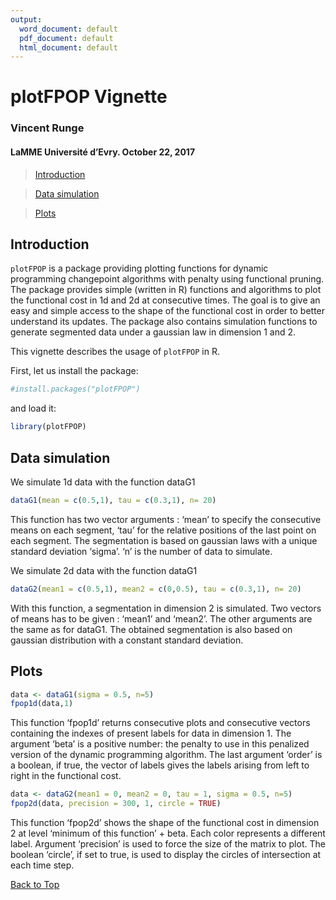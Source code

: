---
output:
  word_document: default
  pdf_document: default
  html_document: default
---

<!-- 
%\VignetteEngine{knitr::rmarkdown} 
%\VignetteIndexEntry{An Introduction to liimlo}
--> 

<a id="top"></a>

# plotFPOP Vignette
### Vincent Runge
#### LaMME Université d'Evry. October 22, 2017

> [Introduction](#intro)

> [Data simulation](#ds)

> [Plots](#pt)

<a id="intro"></a>

## Introduction

`plotFPOP` is a package providing plotting functions for dynamic programming changepoint algorithms with penalty using functional pruning. The package provides simple (written in R) functions and algorithms to plot the functional cost in 1d and 2d at consecutive times. The goal is to give an easy and simple access to the shape of the functional cost in order to better understand its updates. The package also contains simulation functions to generate segmented data under a gaussian law in dimension 1 and 2.

This vignette describes the usage of `plotFPOP` in R. 

First, let us install the package:

```{r}
#install.packages("plotFPOP")
```

and load it:

```{r}
library(plotFPOP)
```

<a id="ds"></a>

## Data simulation

We simulate 1d data with the function dataG1
```{r}
dataG1(mean = c(0.5,1), tau = c(0.3,1), n= 20)
```

This function has two vector arguments : 'mean' to specify the consecutive means on each segment, 'tau' for the relative positions of the last point on each segment.
The segmentation is based on gaussian laws with a unique standard deviation 'sigma'. 'n' is the number of data to simulate.


We simulate 2d data with the function dataG1
```{r}
dataG2(mean1 = c(0.5,1), mean2 = c(0,0.5), tau = c(0.3,1), n= 20)
```

With this function, a segmentation in dimension 2 is simulated. Two vectors of means has to be given : 'mean1' and 'mean2'. The other arguments are the same as for dataG1. The obtained segmentation is also based on gaussian distribution with a constant standard deviation.

<a id="pt"></a>

## Plots

```{r}
data <- dataG1(sigma = 0.5, n=5)
fpop1d(data,1)
```

This function 'fpop1d' returns consecutive plots and consecutive vectors containing the indexes of present labels for data in dimension 1. The argument 'beta' is a positive number: the penalty to use in this penalized version of the dynamic programming algorithm. The last argument 'order' is a boolean, if true, the vector of labels gives the labels arising from left to right in the functional cost. 

```{r}
data <- dataG2(mean1 = 0, mean2 = 0, tau = 1, sigma = 0.5, n=5)
fpop2d(data, precision = 300, 1, circle = TRUE)
```

This function 'fpop2d' shows the shape of the functional cost in dimension 2 at level 'minimum of this function' + beta. Each color represents a different label. Argument 'precision' is used to force the size of the matrix to plot. The boolean 'circle', if set to true, is used to display the circles of intersection at each time step. 

[Back to Top](#top)
